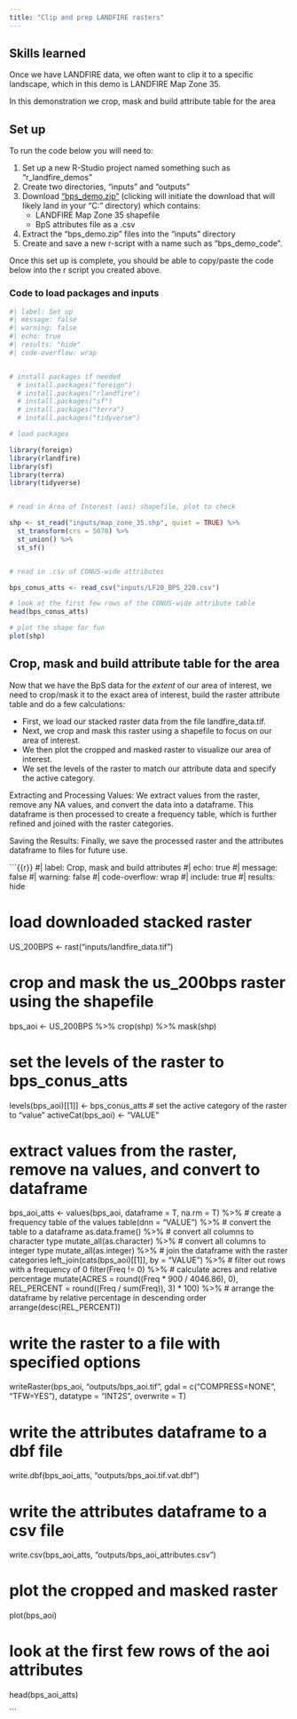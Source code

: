 ```yaml
---
title: "Clip and prep LANDFIRE rasters"
---
```


## Skills learned

Once we have LANDFIRE data, we often want to clip it to a specific landscape, which in this demo is LANDFIRE Map Zone 35.

In this demonstration we crop, mask and build attribute table for the area
 

## Set up

To run the code below you will need to:

1. Set up a new R-Studio project named something such as "r_landfire_demos"
2. Create two directories, "inputs" and "outputs"
3. Download ["bps_demo.zip"](https://github.com/LANDFIRE-TNC/r_demos/raw/refs/heads/main/inputs/bps_demo.zip?download=) (clicking will initiate the download that will likely land in your "C:\Users\YOURNAME\Downloads" directory) which contains:
    * LANDFIRE Map Zone 35 shapefile
    * BpS attributes file as a .csv
4. Extract the "bps_demo.zip" files into the "inputs" directory
5. Create and save a new r-script with a name such as "bps_demo_code".


Once this set up is complete, you should be able to copy/paste the code below into the r script you created above.  


### Code to load packages and inputs

```r
#| label: Set up
#| message: false
#| warning: false
#| echo: true
#| results: "hide"
#| code-overflow: wrap


# install packages if needed
  # install.packages("foreign")
  # install.packages("rlandfire")
  # install.packages("sf")
  # install.packages("terra")
  # install.packages("tidyverse")

# load packages

library(foreign)
library(rlandfire)
library(sf)
library(terra)
library(tidyverse)


# read in Area of Interest (aoi) shapefile, plot to check

shp <- st_read("inputs/map_zone_35.shp", quiet = TRUE) %>% 
  st_transform(crs = 5070) %>%
  st_union() %>%
  st_sf()


# read in .csv of CONUS-wide attributes

bps_conus_atts <- read_csv("inputs/LF20_BPS_220.csv")

# look at the first few rows of the CONUS-wide attribute table
head(bps_conus_atts)

# plot the shape for fun
plot(shp)


```






## Crop, mask and build attribute table for the area

Now that we have the BpS data for the *extent* of our area of interest, we need to crop/mask it to the exact area of interest, build the raster attribute table and do a few calculations:

* First, we load our stacked raster data from the file landfire_data.tif.
* Next, we crop and mask this raster using a shapefile to focus on our area of interest.
* We then plot the cropped and masked raster to visualize our area of interest.
* We set the levels of the raster to match our attribute data and specify the active category.

Extracting and Processing Values: We extract values from the raster, remove any NA values, and convert the data into a dataframe. This dataframe is then processed to create a frequency table, which is further refined and joined with the raster categories.

Saving the Results: Finally, we save the processed raster and the attributes dataframe to files for future use.


```{{r}}
#| label: Crop, mask and build attributes
#| echo: true
#| message: false
#| warning: false
#| code-overflow: wrap
#| include: true
#| results: hide


# load downloaded stacked raster
US_200BPS <- rast("inputs/landfire_data.tif")


# crop and mask the us_200bps raster using the shapefile
bps_aoi <- US_200BPS %>%
  crop(shp) %>%
  mask(shp)

# set the levels of the raster to bps_conus_atts
levels(bps_aoi)[[1]] <- bps_conus_atts
# set the active category of the raster to "value"
activeCat(bps_aoi) <- "VALUE"

# extract values from the raster, remove na values, and convert to dataframe
bps_aoi_atts <- values(bps_aoi, dataframe = T, na.rm = T) %>%
  # create a frequency table of the values
  table(dnn = "VALUE") %>%
  # convert the table to a dataframe
  as.data.frame() %>%
  # convert all columns to character type
  mutate_all(as.character) %>%
  # convert all columns to integer type
  mutate_all(as.integer) %>%
  # join the dataframe with the raster categories
  left_join(cats(bps_aoi)[[1]], by = "VALUE") %>%
  # filter out rows with a frequency of 0
  filter(Freq != 0) %>%
  # calculate acres and relative percentage
  mutate(ACRES = round((Freq * 900 / 4046.86), 0),
         REL_PERCENT = round((Freq / sum(Freq)), 3) * 100) %>%
  # arrange the dataframe by relative percentage in descending order
  arrange(desc(REL_PERCENT))

# write the raster to a file with specified options
writeRaster(bps_aoi, "outputs/bps_aoi.tif",
            gdal = c("COMPRESS=NONE", "TFW=YES"),
            datatype = "INT2S",
            overwrite = T)

# write the attributes dataframe to a dbf file
write.dbf(bps_aoi_atts, "outputs/bps_aoi.tif.vat.dbf")

# write the attributes dataframe to a csv file
write.csv(bps_aoi_atts, "outputs/bps_aoi_attributes.csv")

# plot the cropped and masked raster
plot(bps_aoi)

# look at the first few rows of the aoi attributes
head(bps_aoi_atts)



    
```


